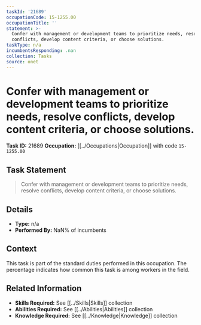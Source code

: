```yaml
---
taskId: '21689'
occupationCode: 15-1255.00
occupationTitle: ''
statement: >-
  Confer with management or development teams to prioritize needs, resolve
  conflicts, develop content criteria, or choose solutions.
taskType: n/a
incumbentsResponding: .nan
collection: Tasks
source: onet
---
```

# Confer with management or development teams to prioritize needs, resolve conflicts, develop content criteria, or choose solutions.

**Task ID:** 21689
**Occupation:** [[../Occupations|Occupation]] with code `15-1255.00`

## Task Statement

> Confer with management or development teams to prioritize needs, resolve conflicts, develop content criteria, or choose solutions.

## Details

- **Type:** n/a
- **Performed By:** NaN% of incumbents

## Context

This task is part of the standard duties performed in this occupation. The percentage indicates how common this task is among workers in the field.

## Related Information

- **Skills Required:** See [[../Skills|Skills]] collection
- **Abilities Required:** See [[../Abilities|Abilities]] collection
- **Knowledge Required:** See [[../Knowledge|Knowledge]] collection

